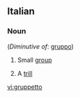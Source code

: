 ==Italian==

===Noun===
{{it-noun|gruppett|m|o|i}} (''Diminutive of'': [[gruppo]])

# Small [[group]]
#{{music|lang=it}} A [[trill]]

[[vi:gruppetto]]